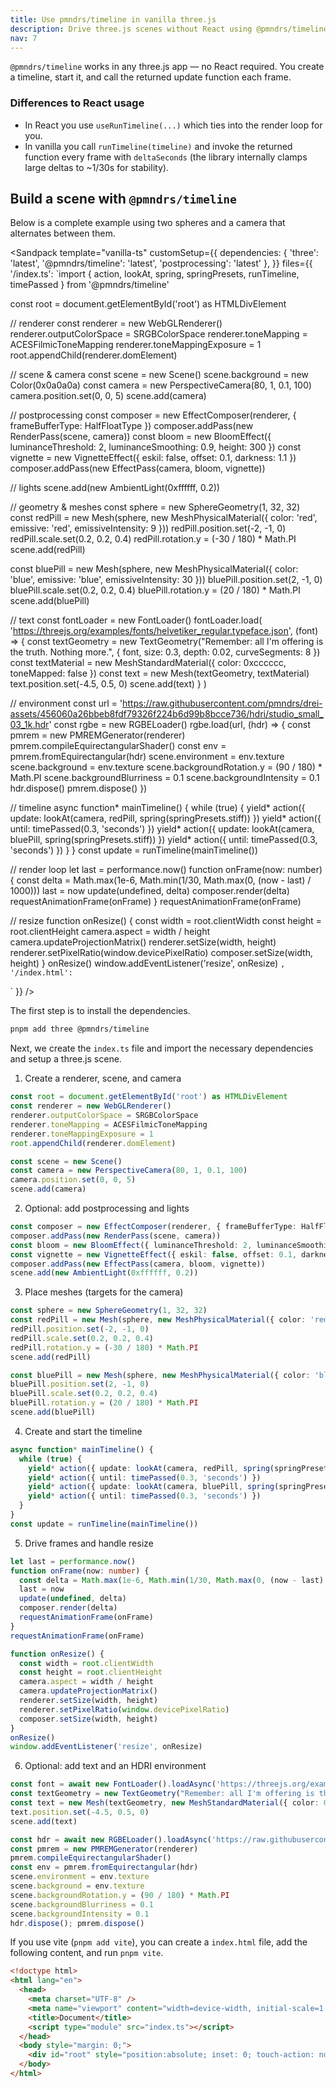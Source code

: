 ```yaml
---
title: Use pmndrs/timeline in vanilla three.js
description: Drive three.js scenes without React using @pmndrs/timeline.
nav: 7
---
```


`@pmndrs/timeline` works in any three.js app — no React required. You create a timeline, start it, and call the returned update function each frame.

### Differences to React usage

- In React you use `useRunTimeline(...)` which ties into the render loop for you.
- In vanilla you call `runTimeline(timeline)` and invoke the returned function every frame with `deltaSeconds` (the library internally clamps large deltas to ~1/30s for stability).

## Build a scene with `@pmndrs/timeline`

Below is a complete example using two spheres and a camera that alternates between them.

<Sandpack
  template="vanilla-ts"
  customSetup={{
    dependencies: {
      'three': 'latest',
      '@pmndrs/timeline': 'latest',
      'postprocessing': 'latest'
    },
  }}
  files={{
    '/index.ts': `import { action, lookAt, spring, springPresets, runTimeline, timePassed } from '@pmndrs/timeline'

const root = document.getElementById('root') as HTMLDivElement

// renderer
const renderer = new WebGLRenderer()
renderer.outputColorSpace = SRGBColorSpace
renderer.toneMapping = ACESFilmicToneMapping
renderer.toneMappingExposure = 1
root.appendChild(renderer.domElement)

// scene & camera
const scene = new Scene()
scene.background = new Color(0x0a0a0a)
const camera = new PerspectiveCamera(80, 1, 0.1, 100)
camera.position.set(0, 0, 5)
scene.add(camera)

// postprocessing
const composer = new EffectComposer(renderer, { frameBufferType: HalfFloatType })
composer.addPass(new RenderPass(scene, camera))
const bloom = new BloomEffect({ luminanceThreshold: 2, luminanceSmoothing: 0.9, height: 300 })
const vignette = new VignetteEffect({ eskil: false, offset: 0.1, darkness: 1.1 })
composer.addPass(new EffectPass(camera, bloom, vignette))

// lights
scene.add(new AmbientLight(0xffffff, 0.2))

// geometry & meshes
const sphere = new SphereGeometry(1, 32, 32)
const redPill = new Mesh(sphere, new MeshPhysicalMaterial({ color: 'red', emissive: 'red', emissiveIntensity: 9 }))
redPill.position.set(-2, -1, 0)
redPill.scale.set(0.2, 0.2, 0.4)
redPill.rotation.y = (-30 / 180) * Math.PI
scene.add(redPill)

const bluePill = new Mesh(sphere, new MeshPhysicalMaterial({ color: 'blue', emissive: 'blue', emissiveIntensity: 30 }))
bluePill.position.set(2, -1, 0)
bluePill.scale.set(0.2, 0.2, 0.4)
bluePill.rotation.y = (20 / 180) * Math.PI
scene.add(bluePill)

// text
const fontLoader = new FontLoader()
fontLoader.load(
  'https://threejs.org/examples/fonts/helvetiker_regular.typeface.json',
  (font) => {
    const textGeometry = new TextGeometry("Remember: all I'm offering is the truth. Nothing more.", { font, size: 0.3, depth: 0.02, curveSegments: 8 })
    const textMaterial = new MeshStandardMaterial({ color: 0xcccccc, toneMapped: false })
    const text = new Mesh(textGeometry, textMaterial)
    text.position.set(-4.5, 0.5, 0)
    scene.add(text)
  }
)

// environment
const url = 'https://raw.githubusercontent.com/pmndrs/drei-assets/456060a26bbeb8fdf79326f224b6d99b8bcce736/hdri/studio_small_03_1k.hdr'
const rgbe = new RGBELoader()
rgbe.load(url, (hdr) => {
  const pmrem = new PMREMGenerator(renderer)
  pmrem.compileEquirectangularShader()
  const env = pmrem.fromEquirectangular(hdr)
  scene.environment = env.texture
  scene.background = env.texture
  scene.backgroundRotation.y = (90 / 180) * Math.PI
  scene.backgroundBlurriness = 0.1
  scene.backgroundIntensity = 0.1
  hdr.dispose()
  pmrem.dispose()
})

// timeline
async function* mainTimeline() {
  while (true) {
    yield* action({ update: lookAt(camera, redPill, spring(springPresets.stiff)) })
    yield* action({ until: timePassed(0.3, 'seconds') })
    yield* action({ update: lookAt(camera, bluePill, spring(springPresets.stiff)) })
    yield* action({ until: timePassed(0.3, 'seconds') })
  }
}
const update = runTimeline(mainTimeline())

// render loop
let last = performance.now()
function onFrame(now: number) {
  const delta = Math.max(1e-6, Math.min(1/30, Math.max(0, (now - last) / 1000)))
  last = now
  update(undefined, delta)
  composer.render(delta)
  requestAnimationFrame(onFrame)
}
requestAnimationFrame(onFrame)

// resize
function onResize() {
  const width = root.clientWidth
  const height = root.clientHeight
  camera.aspect = width / height
  camera.updateProjectionMatrix()
  renderer.setSize(width, height)
  renderer.setPixelRatio(window.devicePixelRatio)
  composer.setSize(width, height)
}
onResize()
window.addEventListener('resize', onResize)
`,
    '/index.html': `<!doctype html>
<html>
  <head>
    <meta charset="UTF-8" />
    <meta name="viewport" content="width=device-width, initial-scale=1.0" />
    <title>Vanilla timeline</title>
  </head>
  <body style="margin:0">
    <div id="root" style="position:absolute; inset: 0; touch-action: none"></div>
    <script type="module" src="/index.ts"></script>
  </body>
</html>`
  }}
/>

The first step is to install the dependencies.

```bash
pnpm add three @pmndrs/timeline
```

Next, we create the `index.ts` file and import the necessary dependencies and setup a three.js scene.


1) Create a renderer, scene, and camera

```ts
const root = document.getElementById('root') as HTMLDivElement
const renderer = new WebGLRenderer()
renderer.outputColorSpace = SRGBColorSpace
renderer.toneMapping = ACESFilmicToneMapping
renderer.toneMappingExposure = 1
root.appendChild(renderer.domElement)

const scene = new Scene()
const camera = new PerspectiveCamera(80, 1, 0.1, 100)
camera.position.set(0, 0, 5)
scene.add(camera)
```

2) Optional: add postprocessing and lights

```ts
const composer = new EffectComposer(renderer, { frameBufferType: HalfFloatType })
composer.addPass(new RenderPass(scene, camera))
const bloom = new BloomEffect({ luminanceThreshold: 2, luminanceSmoothing: 0.9, height: 300 })
const vignette = new VignetteEffect({ eskil: false, offset: 0.1, darkness: 1.1 })
composer.addPass(new EffectPass(camera, bloom, vignette))
scene.add(new AmbientLight(0xffffff, 0.2))
```

3) Place meshes (targets for the camera)

```ts
const sphere = new SphereGeometry(1, 32, 32)
const redPill = new Mesh(sphere, new MeshPhysicalMaterial({ color: 'red', emissive: 'red', emissiveIntensity: 9 }))
redPill.position.set(-2, -1, 0)
redPill.scale.set(0.2, 0.2, 0.4)
redPill.rotation.y = (-30 / 180) * Math.PI
scene.add(redPill)

const bluePill = new Mesh(sphere, new MeshPhysicalMaterial({ color: 'blue', emissive: 'blue', emissiveIntensity: 30 }))
bluePill.position.set(2, -1, 0)
bluePill.scale.set(0.2, 0.2, 0.4)
bluePill.rotation.y = (20 / 180) * Math.PI
scene.add(bluePill)
```

4) Create and start the timeline

```ts
async function* mainTimeline() {
  while (true) {
    yield* action({ update: lookAt(camera, redPill, spring(springPresets.stiff)) })
    yield* action({ until: timePassed(0.3, 'seconds') })
    yield* action({ update: lookAt(camera, bluePill, spring(springPresets.stiff)) })
    yield* action({ until: timePassed(0.3, 'seconds') })
  }
}
const update = runTimeline(mainTimeline())
```

5) Drive frames and handle resize

```ts
let last = performance.now()
function onFrame(now: number) {
  const delta = Math.max(1e-6, Math.min(1/30, Math.max(0, (now - last) / 1000)))
  last = now
  update(undefined, delta)
  composer.render(delta)
  requestAnimationFrame(onFrame)
}
requestAnimationFrame(onFrame)

function onResize() {
  const width = root.clientWidth
  const height = root.clientHeight
  camera.aspect = width / height
  camera.updateProjectionMatrix()
  renderer.setSize(width, height)
  renderer.setPixelRatio(window.devicePixelRatio)
  composer.setSize(width, height)
}
onResize()
window.addEventListener('resize', onResize)
```

6) Optional: add text and an HDRI environment

```ts
const font = await new FontLoader().loadAsync('https://threejs.org/examples/fonts/helvetiker_regular.typeface.json')
const textGeometry = new TextGeometry("Remember: all I'm offering is the truth. Nothing more.", { font, size: 0.3, depth: 0.02, curveSegments: 8 })
const text = new Mesh(textGeometry, new MeshStandardMaterial({ color: 0xcccccc, toneMapped: false }))
text.position.set(-4.5, 0.5, 0)
scene.add(text)

const hdr = await new RGBELoader().loadAsync('https://raw.githubusercontent.com/pmndrs/drei-assets/456060a26bbeb8fdf79326f224b6d99b8bcce736/hdri/studio_small_03_1k.hdr')
const pmrem = new PMREMGenerator(renderer)
pmrem.compileEquirectangularShader()
const env = pmrem.fromEquirectangular(hdr)
scene.environment = env.texture
scene.background = env.texture
scene.backgroundRotation.y = (90 / 180) * Math.PI
scene.backgroundBlurriness = 0.1
scene.backgroundIntensity = 0.1
hdr.dispose(); pmrem.dispose()
```

If you use vite (`pnpm add vite`), you can create a `index.html` file, add the following content, and run `pnpm vite`.

```html
<!doctype html>
<html lang="en">
  <head>
    <meta charset="UTF-8" />
    <meta name="viewport" content="width=device-width, initial-scale=1.0" />
    <title>Document</title>
    <script type="module" src="index.ts"></script>
  </head>
  <body style="margin: 0;">
    <div id="root" style="position:absolute; inset: 0; touch-action: none"></div>
  </body>
</html>
```

